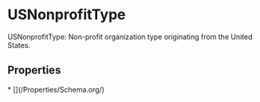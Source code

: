 # USNonprofitType

USNonprofitType: Non-profit organization type originating from the United States.

## Properties

<Grid>
* [](/Properties/Schema.org/)

</Grid>

